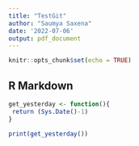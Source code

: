 ```yaml
---
title: "TestGit"
author: "Saumya Saxena"
date: '2022-07-06'
output: pdf_document
---
```


```r
knitr::opts_chunk$set(echo = TRUE)
```

## R Markdown

```r
get_yesterday <- function(){
 return (Sys.Date()-1)
}

print(get_yesterday())
```